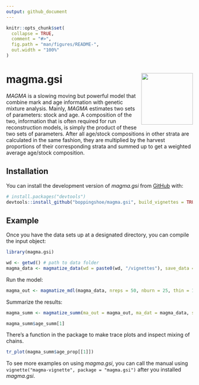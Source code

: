 ```yaml
---
output: github_document
---
```


<!-- README.md is generated from README.Rmd. Please edit that file -->

```r
knitr::opts_chunk$set(
  collapse = TRUE,
  comment = "#>",
  fig.path = "man/figures/README-",
  out.width = "100%"
)
```

# magma.gsi <img src="man/figures/logo.png" align="right" height="139" alt="" />

<!-- badges: start -->
<!-- badges: end -->

*MAGMA* is a slowing moving but powerful model that combine mark and age information with genetic mixture analysis. Mainly, *MAGMA* estimates two sets of parameters: stock and age. A composition of the two, information that is often required for run reconstruction models, is simply the product of these two sets of parameters. After all age/stock compositions in other strata are calculated in the same fashion, they are multiplied by the harvest proportions of their corresponding strata and summed up to get a weighted average age/stock composition.

## Installation

You can install the development version of *magma.gsi* from [GitHub](https://github.com/boppingshoe/magma.gsi) with:

``` r
# install.packages("devtools")
devtools::install_github("boppingshoe/magma.gsi", build_vignettes = TRUE)
```

## Example

Once you have the data sets up at a designated directory, you can compile the input object:

```r
library(magma.gsi)

wd <- getwd() # path to data folder
magma_data <- magmatize_data(wd = paste0(wd, "/vignettes"), save_data = FALSE)

```

Run the model:

```r
magma_out <- magmatize_mdl(magma_data, nreps = 50, nburn = 25, thin = 1, nchains = 3)

```

Summarize the results:

```r
magma_summ <- magmatize_summ(ma_out = magma_out, ma_dat = magma_data, summ_level = "district", type = "age")

magma_summ$age_summ[1]

```

There's a function in the package to make trace plots and inspect mixing of chains.

```r
tr_plot(magma_summ$age_prop[[1]])

```

To see more examples on using *magma.gsi*, you can call the manual using `vignette("magma-vignette", package = "magma.gsi")` after you installed *magma.gsi*.

